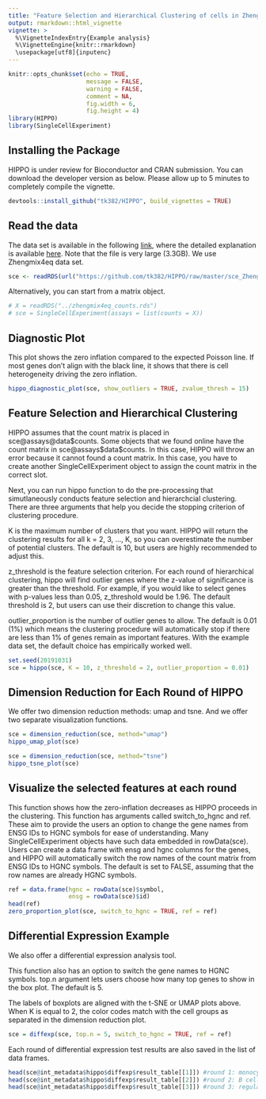 ```yaml
---
title: "Feature Selection and Hierarchical Clustering of cells in Zhengmix4eq"
output: rmarkdown::html_vignette
vignette: >
  %\VignetteIndexEntry{Example analysis}
  %\VignetteEngine{knitr::rmarkdown}
  \usepackage[utf8]{inputenc}
---
```

```r
knitr::opts_chunk$set(echo = TRUE,
                      message = FALSE,
                      warning = FALSE,
                      comment = NA,
                      fig.width = 6,
                      fig.height = 4)
library(HIPPO)
library(SingleCellExperiment)
```

## Installing the Package

HIPPO is under review for Bioconductor and CRAN submission. You can download the developer version as below. Please allow up to 5 minutes to completely compile the vignette.

```r
devtools::install_github("tk382/HIPPO", build_vignettes = TRUE)
```

## Read the data

The data set is available in the following [link](http://imlspenticton.uzh.ch/robinson_lab/DuoClustering2018/DuoClustering2018.tar.gz), where the detailed explanation is available [here](https://github.com/markrobinsonuzh/scRNAseq_clustering_comparison). Note that the file is very large (3.3GB). We use Zhengmix4eq data set. 

```r
sce <- readRDS(url("https://github.com/tk382/HIPPO/raw/master/sce_Zhengmix4eq.rds","rb"))
```

Alternatively, you can start from a matrix object.

```r
# X = readRDS("../zhengmix4eq_counts.rds")
# sce = SingleCellExperiment(assays = list(counts = X))
```

## Diagnostic Plot

This plot shows the zero inflation compared to the expected Poisson line. If most genes don't align with the black line, it shows that there is cell heterogeneity driving the zero inflation.

```r
hippo_diagnostic_plot(sce, show_outliers = TRUE, zvalue_thresh = 15)
```

## Feature Selection and Hierarchical Clustering

HIPPO assumes that the count matrix is placed in sce@assays@data\$counts. Some objects that we found online have the count matrix in sce@assays\$data\$counts. In this case, HIPPO will throw an error because it cannot found a count matrix. In this case, you have to create another SingleCellExperiment object to assign the count matrix in the correct slot.

Next, you can run hippo function to do the pre-processing that simutlaneously conducts feature selection and hierarchcial clustering. There are three arguments that help you decide the stopping criterion of clustering procedure.

K is the maximum number of clusters that you want. HIPPO will return the clustering results for all k = 2, 3, ..., K, so you can overestimate the number of potential clusters. The default is 10, but users are highly recommended to adjust this.

z_threshold is the feature selection criterion. For each round of hierarchical clustering, hippo will find outlier genes where the z-value of significance is greater than the threshold. For example, if you would like to select genes with p-values less than 0.05, z_threshold would be 1.96. The default threshold is 2, but users can use their discretion to change this value.

outlier_proportion is the number of outlier genes to allow. The default is 0.01 (1%) which means the clustering procedure will automatically stop if there are less than 1% of genes remain as important features. With the example data set, the default choice has empirically worked well.

```r
set.seed(20191031)
sce = hippo(sce, K = 10, z_threshold = 2, outlier_proportion = 0.01)
```

## Dimension Reduction for Each Round of HIPPO

We offer two dimension reduction methods: umap and tsne. And we offer two separate visualization functions.

```r
sce = dimension_reduction(sce, method="umap")
hippo_umap_plot(sce)
```

```r
sce = dimension_reduction(sce, method="tsne")
hippo_tsne_plot(sce)
```

## Visualize the selected features at each round

This function shows how the zero-inflation decreases as HIPPO proceeds in the clustering. This function has arguments called switch_to_hgnc and ref. These aim to provide the users an option to change the gene names from ENSG IDs to HGNC symbols for ease of understanding. Many SingleCellExperiment objects have such data embedded in rowData(sce). Users can create a data frame with ensg and hgnc columns for the genes, and HIPPO will automatically switch the row names of the count matrix from ENSG IDs to HGNC symbols. The default is set to FALSE, assuming that the row names are already HGNC symbols.

```r
ref = data.frame(hgnc = rowData(sce)$symbol,
                 ensg = rowData(sce)$id)
head(ref)
zero_proportion_plot(sce, switch_to_hgnc = TRUE, ref = ref)
```

## Differential Expression Example

We also offer a differential expression analysis tool.

This function also has an option to switch the gene names to HGNC symbols. top.n argument lets users choose how many top genes to show in the box plot. The default is 5.

The labels of boxplots are aligned with the t-SNE or UMAP plots above. When K is equal to 2, the color codes match with the cell groups as separated in the dimension reduction plot. 

```r
sce = diffexp(sce, top.n = 5, switch_to_hgnc = TRUE, ref = ref)
```




Each round of differential expression test results are also saved in the list of data frames.


```r
head(sce@int_metadata$hippo$diffexp$result_table[[1]]) #round 1: monocytes
head(sce@int_metadata$hippo$diffexp$result_table[[2]]) #round 2: B cells
head(sce@int_metadata$hippo$diffexp$result_table[[3]]) #round 3: regulatory T cells
```

